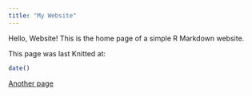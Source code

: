 ```yaml
---
title: "My Website"
---
```


Hello, Website! This is the home page of a simple R Markdown website.

This page was last Knitted at:
```r
date()
```

<a href='misc.html'>Another page</a>
